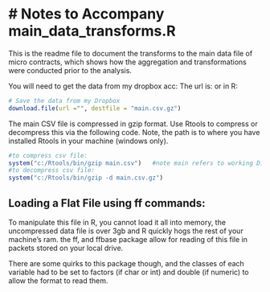 # Notes to Accompany main_data_transforms.R
========================================================


This is the readme file to document the transforms to the main data file of micro contracts, which shows how the aggregation and transformations were conducted prior to the analysis.  

You will need to get the data from my dropbox acc: 
The url is:
or in R:
```r
# Save the data from my Dropbox
download.file(url ="", destfile = "main.csv.gz")
```


The main CSV file is compressed in gzip format.  Use Rtools to compress or decompress this via the following code. Note, the path is to where you have installed Rtools in your machine (windows only).
```r
#to compress csv file:
system("c:/Rtools/bin/gzip main.csv")   #note main refers to working Dir
#to decompress csv file:
system("c:/Rtools/bin/gzip -d main.csv.gz")
```

## Loading a Flat File using ff commands:

To manipulate this file in R, you cannot load it all into memory, the uncompressed data file is over 3gb and R quickly hogs the rest of your machine's ram.  the ff, and ffbase package allow for reading of this file in packets stored on your local drive.  

There are some quirks to this package though, and the classes of each variable had to be set to factors (if char or int) and double (if numeric) to allow the format to read them.  



